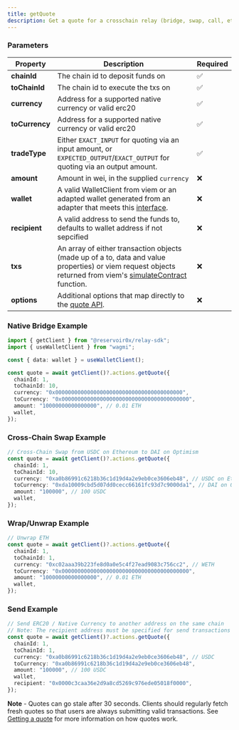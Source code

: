 ```yaml
---
title: getQuote
description: Get a quote for a crosschain relay (bridge, swap, call, etc)
---
```


### Parameters

| Property       | Description                                                                                                                                                                                                  | Required |
| -------------- | ------------------------------------------------------------------------------------------------------------------------------------------------------------------------------------------------------------ | -------- |
| **chainId**    | The chain id to deposit funds on                                                                                                                                                                             | ✅       |
| **toChainId**  | The chain id to execute the txs on                                                                                                                                                                           | ✅       |
| **currency**   | Address for a supported native currency or valid erc20                                                                                                                                                       | ✅       |
| **toCurrency** | Address for a supported native currency or valid erc20                                                                                                                                                       | ✅       |
| **tradeType**  | Either `EXACT_INPUT` for quoting via an input amount, or `EXPECTED_OUTPUT`/`EXACT_OUTPUT` for quoting via an output amount.                                                                                                                                                       | ✅       |
| **amount**     | Amount in wei, in the supplied `currency`                                                                                                                                                                    | ❌       |
| **wallet**     | A valid WalletClient from viem or an adapted wallet generated from an adapter that meets this [interface](https://github.com/reservoirprotocol/relay-sdk/blob/main/packages/sdk/src/types/AdaptedWallet.ts). | ❌       |
| **recipient**  | A valid address to send the funds to, defaults to wallet address if not sepcified                                                                                                                            | ❌       |
| **txs**        | An array of either transaction objects (made up of a to, data and value properties) or viem request objects returned from viem's [simulateContract](https://viem.sh/docs/contract/simulateContract.html) function.                                                  | ❌       |
| **options**        | Additional options that map directly to the [quote API](/references/api/get-quote).                                                                                                                                                 | ❌       |

### Native Bridge Example

```typescript
import { getClient } from "@reservoir0x/relay-sdk";
import { useWalletClient } from "wagmi";

const { data: wallet } = useWalletClient();

const quote = await getClient()?.actions.getQuote({
  chainId: 1,
  toChainId: 10,
  currency: "0x0000000000000000000000000000000000000000",
  toCurrency: "0x0000000000000000000000000000000000000000",
  amount: "10000000000000000", // 0.01 ETH
  wallet,
});
```

### Cross-Chain Swap Example

```typescript
// Cross-Chain Swap from USDC on Ethereum to DAI on Optimism
const quote = await getClient()?.actions.getQuote({
  chainId: 1,
  toChainId: 10,
  currency: "0xa0b86991c6218b36c1d19d4a2e9eb0ce3606eb48", // USDC on Ethereum
  toCurrency: "0xda10009cbd5d07dd0cecc66161fc93d7c9000da1", // DAI on Optimism
  amount: "100000", // 100 USDC
  wallet,
});
```

### Wrap/Unwrap Example

```typescript
// Unwrap ETH
const quote = await getClient()?.actions.getQuote({
  chainId: 1,
  toChainId: 1,
  currency: "0xc02aaa39b223fe8d0a0e5c4f27ead9083c756cc2", // WETH
  toCurrency: "0x0000000000000000000000000000000000000000",
  amount: "10000000000000000", // 0.01 ETH
  wallet,
});
```

### Send Example

```typescript
// Send ERC20 / Native Currency to another address on the same chain
// Note: The recipient address must be specified for send transactions and be different from the wallet address
const quote = await getClient()?.actions.getQuote({
  chainId: 1,
  toChainId: 1,
  currency: "0xa0b86991c6218b36c1d19d4a2e9eb0ce3606eb48", // USDC
  toCurrency: "0xa0b86991c6218b36c1d19d4a2e9eb0ce3606eb48",
  amount: "100000", // 100 USDC
  wallet,
  recipient: "0x0000c3caa36e2d9a8cd5269c976ede05018f0000",
});
```

**Note** - Quotes can go stale after 30 seconds. Clients should regularly fetch fresh quotes so that users are always submitting valid transactions. See [Getting a quote](/how-it-works/the-reservoir-relayer#getting-a-quote) for more information on how quotes work.
